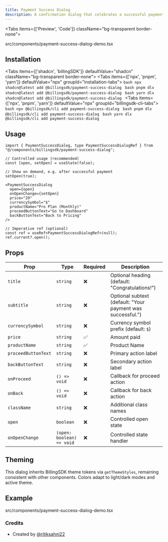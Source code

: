 ```yaml
---
title: Payment Success Dialog
description: A confirmation dialog that celebrates a successful payment with the paid amount and product name, plus actions to proceed or go back.
---
```


<Tabs items={['Preview', 'Code']} className="bg-transparent border-none">
  <Tab value="Preview" className="border-none bg-transparent p-0 mt-3">
    <PreviewComponents registryName="payment-success-dialog">
      <PaymentSuccessDialogDemo />
    </PreviewComponents>
  </Tab>

  <Tab value="Code" className="mt-3">
  <include cwd lang="tsx" meta='title="src/components/payment-success-dialog-demo.tsx"'>src/components/payment-success-dialog-demo.tsx</include>

  </Tab>
</Tabs>

## Installation

<Tabs items={['shadcn', 'billingSDK']} defaultValue="shadcn" className="bg-transparent border-none">
  <Tab value="shadcn" className="border-none bg-transparent p-0 mt-3">
    <Tabs items={['npx', 'pnpm', 'yarn']} defaultValue="npx" groupId="installation-tabs">
      <Tab value="npx">
        ```bash
        npx shadcn@latest add @billingsdk/payment-success-dialog
        ```
      </Tab>
      <Tab value="pnpm">
        ```bash
        pnpm dlx shadcn@latest add @billingsdk/payment-success-dialog
        ```
      </Tab>
      <Tab value="yarn">
        ```bash
        yarn dlx shadcn@latest add @billingsdk/payment-success-dialog
        ```
      </Tab>
    </Tabs>
  </Tab>
  <Tab value="billingSDK" className="border-none bg-transparent p-0 mt-3">
    <Tabs items={['npx', 'pnpm', 'yarn']} defaultValue="npx" groupId="billingsdk-cli-tabs">
      <Tab value="npx">
        ```bash
        npx @billingsdk/cli add payment-success-dialog
        ```
      </Tab>
      <Tab value="pnpm">
        ```bash
        pnpm dlx @billingsdk/cli add payment-success-dialog
        ```
      </Tab>
      <Tab value="yarn">
        ```bash
        yarn dlx @billingsdk/cli add payment-success-dialog
        ```
      </Tab>
    </Tabs>
  </Tab>
</Tabs>

## Usage

```tsx
import { PaymentSuccessDialog, type PaymentSuccessDialogRef } from "@/components/billingsdk/payment-success-dialog";
```

```tsx
// Controlled usage (recommended)
const [open, setOpen] = useState(false);

// Show on demand, e.g. after successful payment
setOpen(true);

<PaymentSuccessDialog
  open={open}
  onOpenChange={setOpen}
  price="29"
  currencySymbol="$"
  productName="Pro Plan (Monthly)"
  proceedButtonText="Go to Dashboard"
  backButtonText="Back to Pricing"
/>
```

```tsx
// Imperative ref (optional)
const ref = useRef<PaymentSuccessDialogRef>(null);
ref.current?.open();
```

## Props

| Prop | Type | Required | Description |
|------|------|----------|-------------|
| `title` | `string` | ❌ | Optional heading (default: "Congratulations!") |
| `subtitle` | `string` | ❌ | Optional subtext (default: "Your payment was successful.") |
| `currencySymbol` | `string` | ❌ | Currency symbol prefix (default: `$`) |
| `price` | `string` | ✅ | Amount paid |
| `productName` | `string` | ✅ | Product Name |
| `proceedButtonText` | `string` | ❌ | Primary action label |
| `backButtonText` | `string` | ❌ | Secondary action label |
| `onProceed` | `() => void` | ❌ | Callback for proceed action |
| `onBack` | `() => void` | ❌ | Callback for back action |
| `className` | `string` | ❌ | Additional class names |
| `open` | `boolean` | ❌ | Controlled open state |
| `onOpenChange` | `(open: boolean) => void` | ❌ | Controlled state handler |

## Theming

This dialog inherits BillingSDK theme tokens via `getThemeStyles`, remaining consistent with other components. Colors adapt to light/dark modes and active theme.

## Example
<include cwd lang="tsx" meta='title="src/components/payment-success-dialog-demo.tsx"'>src/components/payment-success-dialog-demo.tsx</include>

### Credits
- Created by [@ritiksahni22](https://github.com/ritiksahni)
